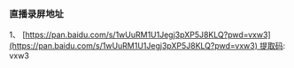 ### 直播录屏地址

1、 [https://pan.baidu.com/s/1wUuRM1U1Jegj3pXP5J8KLQ?pwd=vxw3](https://pan.baidu.com/s/1wUuRM1U1Jegj3pXP5J8KLQ?pwd=vxw3) 提取码: vxw3
